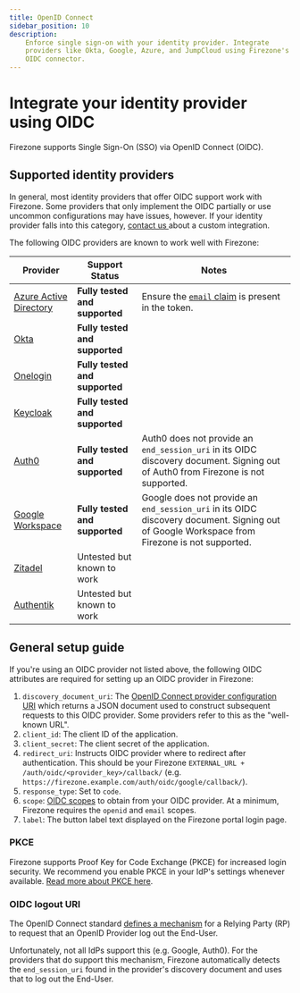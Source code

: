 ```yaml
---
title: OpenID Connect
sidebar_position: 10
description:
    Enforce single sign-on with your identity provider. Integrate
    providers like Okta, Google, Azure, and JumpCloud using Firezone's
    OIDC connector.
---
```


# Integrate your identity provider using OIDC

Firezone supports Single Sign-On (SSO) via OpenID Connect (OIDC).

## Supported identity providers

In general, most identity providers that offer OIDC support work with Firezone. Some providers
that only implement the OIDC partially or use uncommon configurations may have
issues, however. If your identity provider falls into this category, [contact us
](https://www.firezone.dev/contact/sales?utm_source=docs) about a custom integration.

The following OIDC providers are known to work well with Firezone:

| Provider                                                                          | Support Status                 | Notes                                                                                                                                                  |
| ---                                                                               | ---                            | ---                                                                                                                                                    |
| [Azure Active Directory](azuread)                                                 | **Fully tested and supported** | Ensure the [`email` claim](https://learn.microsoft.com/en-us/azure/active-directory/develop/active-directory-optional-claims) is present in the token. |
| [Okta](okta)                                                                      | **Fully tested and supported** |                                                                                                                                                        |
| [Onelogin](onelogin)                                                              | **Fully tested and supported** |                                                                                                                                                        |
| [Keycloak](https://www.keycloak.org/)                                             | **Fully tested and supported** |                                                                                                                                                        |
| [Auth0](auth0)                                                                    | **Fully tested and supported** | Auth0 does not provide an `end_session_uri` in its OIDC discovery document. Signing out of Auth0 from Firezone is not supported.                                                                                                                                                       |
| [Google Workspace](google)                                                        | **Fully tested and supported** | Google does not provide an `end_session_uri` in its OIDC discovery document. Signing out of Google Workspace from Firezone is not supported.         |
| [Zitadel](zitadel)                                                                | Untested but known to work     |                                                                                                                                                        |
| [Authentik](https://goauthentik.io/)                                              | Untested but known to work     |                                                                                                                                                        |

## General setup guide

If you're using an OIDC provider not listed above, the following OIDC attributes
are required for setting up an OIDC provider in Firezone:

1. `discovery_document_uri`: The
[OpenID Connect provider configuration URI](https://openid.net/specs/openid-connect-discovery-1_0.html#ProviderConfig)
which returns a JSON document used to construct subsequent requests to this
OIDC provider. Some providers refer to this as the "well-known URL".
1. `client_id`: The client ID of the application.
1. `client_secret`: The client secret of the application.
1. `redirect_uri`: Instructs OIDC provider where to redirect after authentication.
This should be your Firezone `EXTERNAL_URL + /auth/oidc/<provider_key>/callback/`
(e.g. `https://firezone.example.com/auth/oidc/google/callback/`).
1. `response_type`: Set to `code`.
1. `scope`: [OIDC scopes](https://openid.net/specs/openid-connect-basic-1_0.html#Scopes)
to obtain from your OIDC provider. At a minimum, Firezone requires the `openid`
and `email` scopes.
1. `label`: The button label text displayed on the Firezone portal login page.

### PKCE

Firezone supports Proof Key for Code Exchange (PKCE) for increased login security.
We recommend you enable PKCE in your IdP's settings whenever available. [Read more
about PKCE here](https://oauth.net/2/pkce/).

### OIDC logout URI

The OpenID Connect standard [defines a mechanism](https://openid.net/specs/openid-connect-rpinitiated-1_0.html)
for a Relying Party (RP) to request that an OpenID Provider log out the End-User.

Unfortunately, not all IdPs support this (e.g. Google, Auth0). For the providers
that do support this mechanism, Firezone automatically detects the `end_session_uri`
found in the provider's discovery document and uses that to log out the End-User.
